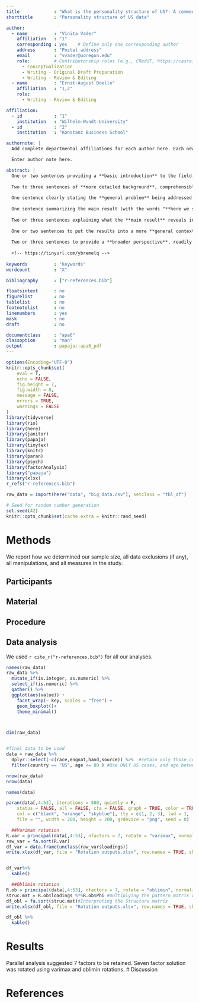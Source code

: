 ```yaml
---
title             : "What is the personality structure of US?: A commentary on methods"
shorttitle        : "Personality structure of US data"

author: 
  - name          : "Vinita Vader"
    affiliation   : "1"
    corresponding : yes    # Define only one corresponding author
    address       : "Postal address"
    email         : "vvader@uoregon.edu"
    role:         # Contributorship roles (e.g., CRediT, https://casrai.org/credit/)
      - Conceptualization
      - Writing - Original Draft Preparation
      - Writing - Review & Editing
  - name          : "Ernst-August Doelle"
    affiliation   : "1,2"
    role:
      - Writing - Review & Editing

affiliation:
  - id            : "1"
    institution   : "Wilhelm-Wundt-University"
  - id            : "2"
    institution   : "Konstanz Business School"

authornote: |
  Add complete departmental affiliations for each author here. Each new line herein must be indented, like this line.

  Enter author note here.

abstract: |
  One or two sentences providing a **basic introduction** to the field,  comprehensible to a scientist in any discipline.
  
  Two to three sentences of **more detailed background**, comprehensible  to scientists in related disciplines.
  
  One sentence clearly stating the **general problem** being addressed by  this particular study.
  
  One sentence summarizing the main result (with the words "**here we show**" or their equivalent).
  
  Two or three sentences explaining what the **main result** reveals in direct comparison to what was thought to be the case previously, or how the  main result adds to previous knowledge.
  
  One or two sentences to put the results into a more **general context**.
  
  Two or three sentences to provide a **broader perspective**, readily comprehensible to a scientist in any discipline.
  
  <!-- https://tinyurl.com/ybremelq -->
  
keywords          : "keywords"
wordcount         : "X"

bibliography      : ["r-references.bib"]

floatsintext      : no
figurelist        : no
tablelist         : no
footnotelist      : no
linenumbers       : yes
mask              : no
draft             : no

documentclass     : "apa6"
classoption       : "man"
output            : papaja::apa6_pdf
---
```


```r
options(Encoding="UTF-8")
knitr::opts_chunk$set(
	eval = T,
	echo = FALSE,
	fig.height = 7,
	fig.width = 8,
	message = FALSE,
	errors = TRUE,
	warnings = FALSE
)
library(tidyverse)
library(rio)
library(here)
library(janitor)
library(papaja)
library(tinytex)
library(knitr)
library(paran)
library(psych)
library(factorAnalysis)
library("papaja")
library(xlsx)
r_refs("r-references.bib")

raw_data = import(here("data", "big_data.csv"), setclass = "tbl_df")
```

```r
# Seed for random number generation
set.seed(42)
knitr::opts_chunk$set(cache.extra = knitr::rand_seed)
```



# Methods
We report how we determined our sample size, all data exclusions (if any), all manipulations, and all measures in the study. <!-- 21-word solution (Simmons, Nelson & Simonsohn, 2012; retrieved from http://ssrn.com/abstract=2160588) -->

## Participants

## Material

## Procedure

## Data analysis
We used `r cite_r("r-references.bib")` for all our analyses.

```r
names(raw_data)
raw_data %>% 
  mutate_if(is.integer, as.numeric) %>% 
  select_if(is.numeric) %>% 
  gather() %>% 
  ggplot(aes(value)) +
    facet_wrap(~ key, scales = "free") +
    geom_boxplot()+
    theme_minimal()



dim(raw_data)


#final data to be used
data = raw_data %>% 
  dplyr::select(-c(race,engnat,hand,source)) %>%  #retain only those columns required for the analysis
  filter(country == "US", age <= 80 ) #Use ONLY US cases, and age between 18 and 80 years

nrow(raw_data)
nrow(data)

names(data)
```

```r

paran(data[,4:53], iterations = 500, quietly = F, 
    status = FALSE, all = FALSE, cfa = FALSE, graph = TRUE, color = TRUE, 
    col = c("black", "orange", "skyblue"), lty = c(1, 2, 3), lwd = 1, legend = TRUE,
    file = "", width = 200, height = 200, grdevice = "png", seed = 0)

```

```r
  ##Varimax rotation
R.var = principal(data[,4:53], nfactors = 7, rotate = "varimax", normalize = T) #Kaiser normalization will be applied
raw_var = fa.sort(R.var)
df_var = data.frame(unclass(raw_var$loadings))
write.xlsx(df_var, file = "Rotation outputs.xlsx", row.names = TRUE, sheetName = "varimax", append = FALSE)


df_var%>% 
  kable()

  ##Oblimin rotation
R.ob = principal(data[,4:53], nfactors = 7, rotate = "oblimin", normalize = T)
struc.mat = R.ob$loadings %*%R.ob$Phi #multiplying the pattern matrix with the covariance matrix from the rotated factors
df_obl = fa.sort(struc.mat)#Interpreting the Structure matrix
write.xlsx(df_obl, file = "Rotation outputs.xlsx", row.names = TRUE, sheetName = "oblimin", append = TRUE)

df_obl %>% 
  kable()

```


# Results
Parallel analysis suggested 7 factors to be retained. Seven factor solution was rotated using varimax and oblimin rotations. 
# Discussion


\newpage

# References

\begingroup
\setlength{\parindent}{-0.5in}
\setlength{\leftskip}{0.5in}

<div id="refs" custom-style="Bibliography"></div>
\endgroup
